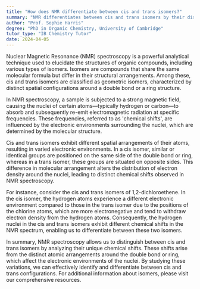 ```yaml
---
title: "How does NMR differentiate between cis and trans isomers?"
summary: "NMR differentiates between cis and trans isomers by their distinct chemical shifts due to different electronic environments."
author: "Prof. Sophie Harris"
degree: "PhD in Organic Chemistry, University of Cambridge"
tutor_type: "IB Chemistry Tutor"
date: 2024-04-05
---
```


Nuclear Magnetic Resonance (NMR) spectroscopy is a powerful analytical technique used to elucidate the structures of organic compounds, including various types of isomers. Isomers are compounds that share the same molecular formula but differ in their structural arrangements. Among these, cis and trans isomers are classified as geometric isomers, characterized by distinct spatial configurations around a double bond or a ring structure.

In NMR spectroscopy, a sample is subjected to a strong magnetic field, causing the nuclei of certain atoms—typically hydrogen or carbon—to absorb and subsequently re-emit electromagnetic radiation at specific frequencies. These frequencies, referred to as 'chemical shifts', are influenced by the electronic environments surrounding the nuclei, which are determined by the molecular structure.

Cis and trans isomers exhibit different spatial arrangements of their atoms, resulting in varied electronic environments. In a cis isomer, similar or identical groups are positioned on the same side of the double bond or ring, whereas in a trans isomer, these groups are situated on opposite sides. This difference in molecular arrangement alters the distribution of electron density around the nuclei, leading to distinct chemical shifts observed in NMR spectroscopy.

For instance, consider the cis and trans isomers of 1,2-dichloroethene. In the cis isomer, the hydrogen atoms experience a different electronic environment compared to those in the trans isomer due to the positions of the chlorine atoms, which are more electronegative and tend to withdraw electron density from the hydrogen atoms. Consequently, the hydrogen nuclei in the cis and trans isomers exhibit different chemical shifts in the NMR spectrum, enabling us to differentiate between these two isomers.

In summary, NMR spectroscopy allows us to distinguish between cis and trans isomers by analyzing their unique chemical shifts. These shifts arise from the distinct atomic arrangements around the double bond or ring, which affect the electronic environments of the nuclei. By studying these variations, we can effectively identify and differentiate between cis and trans configurations. For additional information about isomers, please visit our comprehensive resources.
    